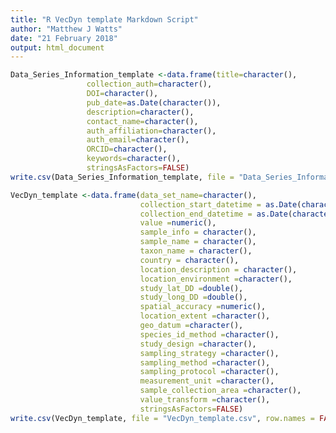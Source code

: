 ```yaml
---
title: "R VecDyn template Markdown Script"
author: "Matthew J Watts"
date: "21 February 2018"
output: html_document
---
```


```r
Data_Series_Information_template <-data.frame(title=character(), 
                 collection_auth=character(), 
                 DOI=character(),
                 pub_date=as.Date(character()),
                 description=character(),
                 contact_name=character(),
                 auth_affiliation=character(),
                 auth_email=character(),
                 ORCID=character(),
                 keywords=character(),
                 stringsAsFactors=FALSE)
write.csv(Data_Series_Information_template, file = "Data_Series_Information_template.csv", row.names = FALSE)
```
                 

```r
VecDyn_template <-data.frame(data_set_name=character(), 
                             collection_start_datetime = as.Date(character()),
                             collection_end_datetime = as.Date(character()),
                             value =numeric(),
                             sample_info = character(),
                             sample_name = character(),
                             taxon_name = character(),
                             country = character(),
                             location_description = character(),
                             location_environment =character(),
                             study_lat_DD =double(),
                             study_long_DD =double(),
                             spatial_accuracy =numeric(),
                             location_extent =character(),
                             geo_datum =character(),
                             species_id_method =character(),
                             study_design =character(),
                             sampling_strategy =character(),
                             sampling_method =character(),
                             sampling_protocol =character(),
                             measurement_unit =character(),
                             sample_collection_area =character(),
                             value_transform =character(),
                             stringsAsFactors=FALSE)
write.csv(VecDyn_template, file = "VecDyn_template.csv", row.names = FALSE)
                             
```


